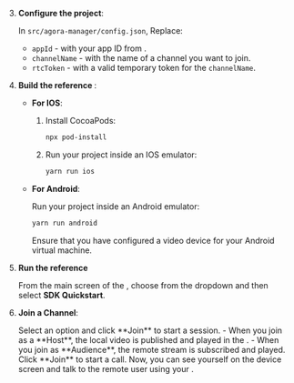 <PlatformWrapper platform="react-native">

3. **Configure the project**:

    In `src/agora-manager/config.json`, Replace:

    * `appId` - with your app ID from [<Vg k="CONSOLE" />](https://console.agora.io/).
    * `channelName` - with the name of a channel you want to join.
    * `rtcToken` - with a valid temporary token for the `channelName`.

1.  **Build the <Vpl k="NAME" /> reference  <Vpl k="CLIENT" />**:
    - **For IOS**:
      
        1. Install CocoaPods:

            ```bash
            npx pod-install
            ```
      
        2. Run your project inside an IOS emulator:
       
            ```bash
            yarn run ios
            ```
    - **For Android**:
      
        Run your project inside an Android emulator:
         
        ```bash
        yarn run android
        ```
        Ensure that you have configured a video device for your Android virtual machine.

1. **Run the  <Vpl k="NAME"/> reference <Vpl k="CLIENT" />**

    From the main screen of the <Vpl k="CLIENT" />, choose **<Vpd k="NAME" />** from the dropdown and then select
    **SDK Quickstart**.

1. **Join a Channel**:

    <ProductWrapper product="{['interactive-live-streaming', 'broadcast-streaming']}">
    Select an option and click **Join** to start a session.
    - When you join as a **Host**, the local video is published and played in the <Vpl k="CLIENT"/>.
    - When you join as **Audience**, the remote stream is subscribed and played.
    </ProductWrapper>

    <ProductWrapper product="video-calling">
    Click **Join** to start a call. Now, you can see yourself on the device screen and talk to the remote user using your <Vpl k="CLIENT"/>.
    </ProductWrapper>

</PlatformWrapper>
